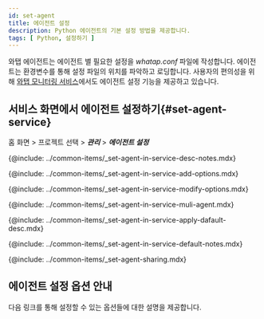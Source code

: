 ```yaml
---
id: set-agent
title: 에이전트 설정
description: Python 에이전트의 기본 설정 방법을 제공합니다.
tags: [ Python, 설정하기 ]
---
```


와탭 에이전트는 에이전트 별 필요한 설정을 *whatap.conf* 파일에 작성합니다. 에이전트는 환경변수를 통해 설정 파일의 위치를 파악하고 로딩합니다. 사용자의 편의성을 위해 [와탭 모니터링 서비스](https://service.whatap.io)에서도 에이전트 설정 기능을 제공하고 있습니다.


<!--서비스 화면에서 에이전트 설정하기 start-->
## 서비스 화면에서 에이전트 설정하기{#set-agent-service}

홈 화면 > 프로젝트 선택 > ***관리*** > ***에이전트 설정***


<Desc name='whatap.conf'/>

<!--Notes-->
{@include: ../common-items/_set-agent-in-service-desc-notes.mdx}

<!--옵션추가하기-->
{@include: ../common-items/_set-agent-in-service-add-options.mdx} 

<!--옵션 수정 또는 삭제 -->
{@include: ../common-items/_set-agent-in-service-modify-options.mdx} 

<!-- 여러에이전트 동시 적용 -->
{@include: ../common-items/_set-agent-in-service-muli-agent.mdx} 

<!-- 에이전트 기본값 적용 -->
{@include: ../common-items/_set-agent-in-service-apply-dafault-desc.mdx} 


<DefaultItems name='whatap.conf'/>

<!--Notes-->
{@include: ../common-items/_set-agent-in-service-default-notes.mdx}

<!--설정 공유하기-->
{@include: ../common-items/_set-agent-sharing.mdx}  

<!--서비스 화면에서 에이전트 설정하기 end-->


## 에이전트 설정 옵션 안내

다음 링크를 통해 설정할 수 있는 옵션들에 대한 설명을 제공합니다.


<DocCardList/>